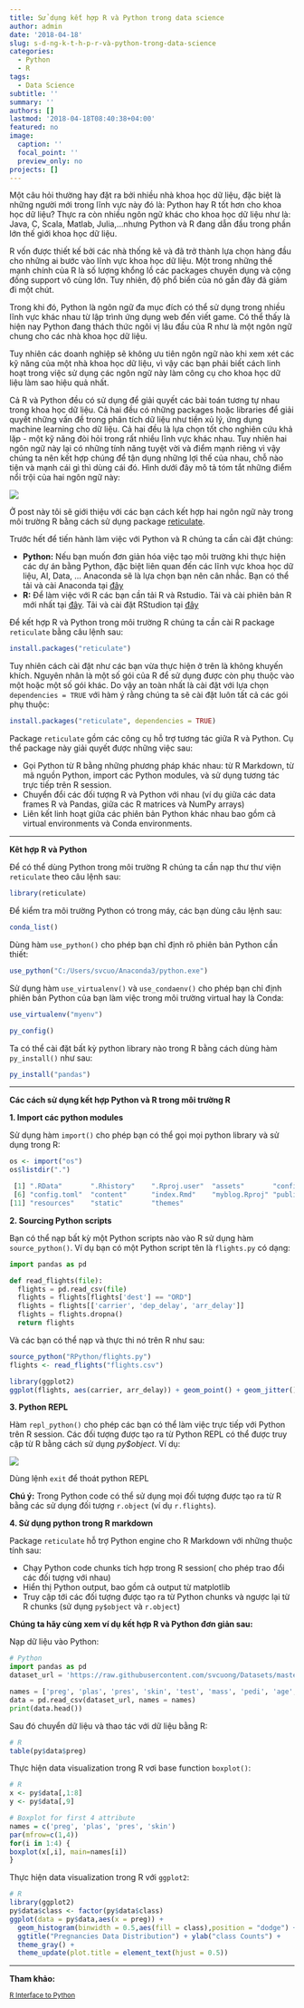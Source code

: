 ```yaml
---
title: Sử dụng kết hợp R và Python trong data science
author: admin
date: '2018-04-18'
slug: s-d-ng-k-t-h-p-r-và-python-trong-data-science
categories:
  - Python
  - R
tags:
  - Data Science
subtitle: ''
summary: ''
authors: []
lastmod: '2018-04-18T08:40:38+04:00'
featured: no
image:
  caption: ''
  focal_point: ''
  preview_only: no
projects: []
---
```


Một câu hỏi thường hay đặt ra bởi nhiều nhà khoa học dữ liệu, đặc biệt là những người mới trong lĩnh vực này đó là: Python hay R tốt hơn cho khoa học dữ liệu? Thực ra còn nhiều ngôn ngữ khác cho khoa học dữ liệu như là: Java, C, Scala, Matlab, Julia,…nhưng Python và R đang dẫn đầu trong phần lớn thế giới khoa học dữ liệu.

R vốn được thiết kế bởi các nhà thống kê và đã trở thành lựa chọn hàng đầu cho những ai bước vào lĩnh vực khoa học dữ liệu. Một trong những thế mạnh chính của R là số lượng khổng lồ các packages chuyên dụng và cộng đồng support vô cùng lớn. Tuy nhiên, độ phổ biến của nó gần đây đã giảm đi một chút.

Trong khi đó, Python là ngôn ngữ đa mục đích có thể sử dụng trong nhiều lĩnh vực khác nhau từ lập trình ứng dụng web đến viết game. Có thể thấy là hiện nay Python đang thách thức ngôi vị lâu đầu của R như là một ngôn ngữ chung cho các nhà khoa học dữ liệu.

Tuy nhiên các doanh nghiệp sẽ không ưu tiên ngôn ngữ nào khi xem xét các kỹ năng của một nhà khoa học dữ liệu, vì vậy các bạn phải biết cách linh hoạt trong việc sử dụng các ngôn ngữ này làm công cụ cho khoa học dữ liệu làm sao hiệu quả nhất.

Cả R và Python đều có sử dụng để giải quyết các bài toán tương tự nhau trong khoa học dữ liệu. Cả hai đều có những packages hoặc libraries để giải quyết những vấn đề trong phân tích dữ liệu như tiền xủ lý, ứng dụng machine learning cho dữ liệu. Cả hai đều là lựa chọn tốt cho nghiên cứu khả lặp - một kỹ năng đòi hỏi trong rất nhiều lĩnh vực khác nhau. Tuy nhiên hai ngôn ngữ này lại có những tính năng tuyệt vời và điểm mạnh riêng vì vậy chúng ta nên kết hợp chúng để tận dụng những lợi thế của nhau, chỗ nào tiện và mạnh cái gì thì dùng cái đó. Hình dưới đây mô tả tóm tắt những điểm nổi trội của hai ngôn ngữ này:

![](/img/r-python.png)

Ở post này tôi sẽ giới thiệu với các bạn cách kết hợp hai ngôn ngữ này trong môi trường R bằng cách sử dụng package [reticulate](https://rstudio.github.io/reticulate/).

Trước hết để tiến hành làm việc với Python và R chúng ta cần cài đặt chúng:

- **Python:** Nếu bạn muốn đơn giản hóa việc tạo môi trường khi thực hiện các dự án bằng Python, đặc biệt liên quan đến các lĩnh vực khoa học dữ liệu, AI, Data, … Anaconda sẽ là lựa chọn bạn nên cân nhắc. Bạn có thể tải và cài Anaconda tại [đây](https://www.anaconda.com/products/individual#macos)
- **R:** Để làm việc với R các bạn cần tải R và Rstudio. Tải và cài phiên bản R mới nhất tại [đây](https://cran.r-project.org/bin/windows/base/). Tải và cài đặt RStudion tại [đây](https://rstudio.com/products/rstudio/download/)

Để kết hợp R và Python trong môi trường R chúng ta cần cài R package `reticulate` bằng câu lệnh sau:

```r
install.packages("reticulate")
```
Tuy nhiên cách cài đặt như các bạn vừa thực hiện ở trên là không khuyến khích. Nguyên nhân là một
số gói của R để sử dụng được còn phụ thuộc vào một hoặc một số gói khác. Do vậy an toàn nhất là cài
đặt với lựa chọn `dependencies = TRUE` với hàm ý rằng chúng ta sẽ cài đặt luôn tất cả các gói phụ
thuộc:

```r
install.packages("reticulate", dependencies = TRUE)
```

Package `reticulate` gồm các công cụ hỗ trợ tương tác giữa R và Python. Cụ thể package này giải quyết được những việc sau:

- Gọi Python từ R bằng những phương pháp khác nhau: từ R Markdown, từ mã nguồn Python, import các Python modules, và sử dụng tương tác trực tiếp trên R session.
- Chuyển đổi các đối tượng R và Python với nhau (ví dụ giữa các data frames R và Pandas, giữa các R matrices và NumPy arrays)
- Liên kết linh hoạt giữa các phiên bản Python khác nhau bao gồm cả virtual environments và Conda environments.

____________________________________________________
**Kêt hợp R và Python**

Để có thể dùng Python trong môi trường R chúng ta cần nạp thư thư viện `reticulate` theo câu lệnh sau: 

```r
library(reticulate)
```

Để kiểm tra môi trường Python có trong máy, các bạn dùng câu lệnh sau:

```r
conda_list()
```

Dùng hàm `use_python()` cho phép bạn chỉ định rõ phiên bản Python cần thiết:
```r
use_python("C:/Users/svcuo/Anaconda3/python.exe")
```

Sử dụng hàm `use_virtualenv()` và `use_condaenv()` cho phép bạn chỉ định phiên bản Python của bạn làm việc trong môi trường virtual hay là Conda:

```r
use_virtualenv("myenv")
```

```r
py_config()
```

Ta có thể cài đặt bất kỳ python library nào trong R bằng cách dùng hàm `py_install()` như sau:
```r
py_install("pandas")
```

_______________________
**Các cách sử dụng kết hợp Python và R trong môi trường R**

**1. Import các python modules**

Sử dụng hàm `import()` cho phép bạn có thể gọi mọi python library và sử dụng trong R:

```r
os <- import("os")
os$listdir(".")
```
```r
 [1] ".RData"       ".Rhistory"    ".Rproj.user"  "assets"       "config"      
 [6] "config.toml"  "content"      "index.Rmd"    "myblog.Rproj" "public"      
[11] "resources"    "static"       "themes"     
```

**2. Sourcing Python scripts**

Bạn có thể nạp bất kỳ một Python scripts nào vào R sử dụng hàm `source_python()`. Ví dụ bạn có một Python script tên là `flights.py` có dạng:

```python
import pandas as pd

def read_flights(file):
  flights = pd.read_csv(file)
  flights = flights[flights['dest'] == "ORD"]
  flights = flights[['carrier', 'dep_delay', 'arr_delay']]
  flights = flights.dropna()
  return flights
```

Và các bạn có thể nạp và thực thi nó trên R như sau:

```r
source_python("RPython/flights.py")
flights <- read_flights("flights.csv")

library(ggplot2)
ggplot(flights, aes(carrier, arr_delay)) + geom_point() + geom_jitter()
```

**3. Python REPL**

Hàm `repl_python()` cho phép các bạn có thể làm việc trực tiếp với Python trên R session. Các đối tượng được tạo ra từ Python REPL có thể được truy cập từ R bằng cách sử dụng *py$object*. Ví dụ:

![](/img/python-repl.png)

Dùng lệnh `exit` để thoát python REPL

**Chú ý:** Trong Python code có thể sử dụng mọi đối tượng được tạo ra từ R bằng các sử dụng đối tượng `r.object` (ví dụ `r.flights`).


**4. Sử dụng python trong R markdown**

Package `reticulate` hỗ trợ Python engine cho R Markdown với những thuộc tính sau:

- Chạy Python code chunks tích hợp trong R session( cho phép trao đổi các đối tượng với nhau)
- Hiển thị Python output, bao gồm cả output từ matplotlib
- Truy cập tới các đối tượng được tạo ra từ Python chunks và ngược lại từ R chunks (sử dụng `py$object` và `r.object`)

**Chúng ta hãy cùng xem ví dụ kết hợp R và Python đơn giản sau:**

Nạp dữ liệu vào Python:

```python
# Python
import pandas as pd
dataset_url = 'https://raw.githubusercontent.com/svcuong/Datasets/master/pima-indians-diabetes.data.csv'

names = ['preg', 'plas', 'pres', 'skin', 'test', 'mass', 'pedi', 'age', 'class']
data = pd.read_csv(dataset_url, names = names)
print(data.head())
```




Sau đó chuyển dữ liệu và thao tác với dữ liệu bằng R:
```r
# R
table(py$data$preg)
```


Thực hiện data visualization trong R vơi base function `boxplot()`:


```r
# R
x <- py$data[,1:8]
y <- py$data[,9]

# Boxplot for first 4 attribute
names = c('preg', 'plas', 'pres', 'skin')
par(mfrow=c(1,4))
for(i in 1:4) {
boxplot(x[,i], main=names[i])
}
```

Thực hiện data visualization trong R với `ggplot2`:

```r
# R
library(ggplot2)
py$data$class <- factor(py$data$class)
ggplot(data = py$data,aes(x = preg)) +
  geom_histogram(binwidth = 0.5,aes(fill = class),position = "dodge") +
  ggtitle("Pregnancies Data Distribution") + ylab("class Counts") +
  theme_gray() +
  theme_update(plot.title = element_text(hjust = 0.5))
```




____________________________
**Tham khảo:**


<sub>[R Interface to Python](https://rstudio.github.io/reticulate/)</sup>
